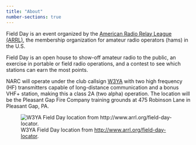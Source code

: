 ```yaml
---
title: "About"
number-sections: true
---
```


Field Day is an event organized by the [American Radio Relay League (ARRL)](https://arrl.org), the membership organization for amateur radio operators (hams) in the U.S.

Field Day is an open house to show-off amateur radio to the public, an exercise in portable or field radio operations, and a contest to see which stations can earn the most points.

NARC will operate under the club callsign [W3YA](https://qrz.com/db/w3ya) with two high frequency (HF) transmitters capable of long-distance communication and a bonus VHF+ station, making this a class 2A (two alpha) operation.
The location will be the Pleasant Gap Fire Company training grounds at 475 Robinson Lane in Pleasant Gap, PA.

![W3YA Field Day location from <http://www.arrl.org/field-day-locator>.](img/w3ya-field-day-map.png){fig-align="center"}